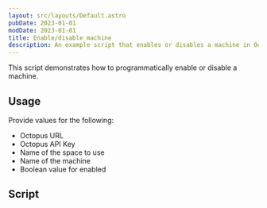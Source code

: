 ```yaml
---
layout: src/layouts/Default.astro
pubDate: 2023-01-01
modDate: 2023-01-01
title: Enable/disable machine
description: An example script that enables or disables a machine in Octopus.
---
```


This script demonstrates how to programmatically enable or disable a machine.

## Usage

Provide values for the following:

- Octopus URL
- Octopus API Key
- Name of the space to use
- Name of the machine
- Boolean value for enabled

## Script

<EnableDisableMachineScripts />